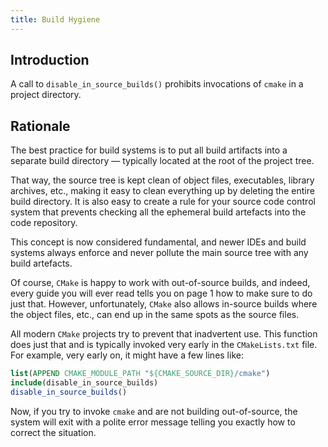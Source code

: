 ```yaml
---
title: Build Hygiene
---
```


## Introduction

A call to `disable_in_source_builds()` prohibits invocations of `cmake` in a project directory.

## Rationale

The best practice for build systems is to put all build artifacts into a separate build directory --- typically located at the root of the project tree.

That way, the source tree is kept clean of object files, executables, library archives, etc., making it easy to clean everything up by deleting the entire build directory.
It is also easy to create a rule for your source code control system that prevents checking all the ephemeral build artefacts into the code repository.

This concept is now considered fundamental, and newer IDEs and build systems always enforce and never pollute the main source tree with any build artefacts.

Of course, `CMake` is happy to work with out-of-source builds, and indeed, every guide you will ever read tells you on page 1 how to make sure to do just that.
However, unfortunately, `CMake` also allows in-source builds where the object files, etc., can end up in the same spots as the source files.

All modern `CMake` projects try to prevent that inadvertent use.
This function does just that and is typically invoked very early in the `CMakeLists.txt` file.
For example, very early on, it might have a few lines like:

```cmake
list(APPEND CMAKE_MODULE_PATH "${CMAKE_SOURCE_DIR}/cmake")
include(disable_in_source_builds)
disable_in_source_builds()
```

Now, if you try to invoke `cmake` and are not building out-of-source, the system will exit with a polite error message telling you exactly how to correct the situation.
